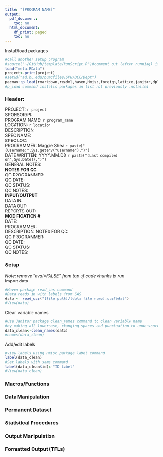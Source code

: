 ```yaml
---
title: "[PROGRAM NAME]"
output:
  pdf_document:
    toc: no
  html_document:
    df_print: paged
    toc: no
---
```

Install/load packages
```r
#call another setup program
#source("~/GitHub/template/RunScript.R")#comment out (after running) if knitting
load("meta.RData")
project<-print(project)
#setwd("ad.bu.edu/bumcfiles/SPH/DCC/Dept")
pacman::p_load(rmarkdown,readxl,haven,Hmisc,foreign,lattice,janitor,dplyr,rstudioapi,stringr)
#p_load command installs packages in list not previously installed
```

### **Header:**  
PROJECT: `r project`  
SPONSOR/PI:  
PROGRAM NAME: `r program_name`  
LOCATION: `r location`  
DESCRIPTION:  
SPEC NAME:  
SPEC LOC:  
PROGRAMMER: Maggie Shea `r paste("(Username:",Sys.getenv("username"),")")`  
DATE WRITTEN: YYYY.MM.DD `r paste("(Last compiled on",Sys.Date(),")")`  
GENERAL NOTES:    
**NOTES FOR QC**  
QC PROGRAMMER:  
QC DATE:  
QC STATUS:  
QC NOTES:    
**INPUT/OUTPUT**   
DATA IN:  
DATA OUT:  
REPORTS OUT:  
**MODIFICATION #**      
DATE:  
PROGRAMMER:  
DESCRIPTION: 
NOTES FOR QC:  
QC PROGRAMMER:  
QC DATE:  
QC STATUS:  
QC NOTES:  

### **Setup**  
*Note: remove "eval=FALSE" from top of code chunks to run*  
Import data
```r
#Haven package read_sas command
#Data reads in with labels from SAS
data <- read_sas("[file path]/[data file name].sas7bdat")
#View(data)
```
Clean variable names
```r
#Use Janitor package clean_names command to clean variable name
#by making all lowercase, changing spaces and punctuation to underscores
data_clean<-clean_names(data)
#names(data_clean)
```
Add/edit labels
```r
#View labels using Hmisc package label command
label(data_clean)
#Set labels with same command
label(data_clean$id)<-"ID Label"
#View(data_clean)
```

### **Macros/Functions**  

### **Data Manipulation**  

### **Permanent Dataset**  

### **Statistical Procedures**  

### **Output Manipulation**  

### **Formatted Output (TFLs)**  
